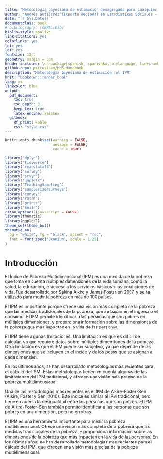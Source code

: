 ```yaml
--- 
title: "Metodología bayesiana de estimación desagregada para cualquier IPM"
author: "Andrés Gutiérrez^[Experto Regional en Estadísticas Sociales - Comisión Económica para América Latina y el Caribe (CEPAL) -  andres.gutierrez@cepal.org], Stalyn Guerrero^[Consultor - Comisión Económica para América Latina y el Caribe (CEPAL), guerrerostalyn@gmail.com]"
date: "`r Sys.Date()`"
documentclass: book
# bibliography: [CEPAL.bib]
biblio-style: apalike
link-citations: yes
colorlinks: yes
lot: yes
lof: yes
fontsize: 12pt
geometry: margin = 3cm
header-includes: \usepackage[spanish, spanishkw, onelanguage, linesnumbered]{algorithm2e}
github-repo: psirusteam/HHS-Handbook
description: "Metodología bayesiana de estimación del IPM"
knit: "bookdown::render_book"
lang: es
linkcolor: blue
output:
  pdf_document:
    toc: true
    toc_depth: 3
    keep_tex: true
    latex_engine: xelatex
  gitbook:
    df_print: kable
    css: "style.css"
---
```



```r
knitr::opts_chunk$set(warning = FALSE, 
                      message = FALSE,
                      cache = TRUE)

library("dplyr")
library("tidyverse")
library("readstata13") 
library("survey")
library("srvyr")
library("ggplot2")
library("TeachingSampling")
library("samplesize4surveys")
library("convey")
library("rstan")
library("printr")
library("knitr")
rstan_options (javascript = FALSE)
library(thematic)
library(ggplot2) 
theme_set(theme_bw())
thematic_on(
  bg = "white", fg = "black", accent = "red",
  font = font_spec("Oxanium", scale = 1.25)
)
```


# Introducción

El Índice de Pobreza Multidimensional (IPM) es una medida de la pobreza que toma en cuenta múltiples dimensiones de la vida humana, como la salud, la educación, el acceso a los servicios básicos y las condiciones de vida. Fue desarrollado por Sabina Alkire y James Foster en 2007, y se ha utilizado para medir la pobreza en más de 100 países.

El IPM es importante porque ofrece una visión más completa de la pobreza que las medidas tradicionales de la pobreza, que se basan en el ingreso o el consumo. El IPM permite identificar a las personas que son pobres en múltiples dimensiones, y proporciona información sobre las dimensiones de la pobreza que más impactan en la vida de las personas.

El IPM tiene algunas limitaciones. Una limitación es que es difícil de calcular, ya que requiere datos sobre múltiples dimensiones de la pobreza. Otra limitación es que el IPM puede ser subjetivo, ya que depende de las dimensiones que se incluyen en el índice y de los pesos que se asignan a cada dimensión.

En los últimos años, se han desarrollado metodologías más recientes para el cálculo del IPM. Estas metodologías tienen en cuenta algunas de las limitaciones del IPM tradicional, y ofrecen una visión más precisa de la pobreza multidimensional.

Una de las metodologías más recientes es el IPM de Alkire-Foster-Sen (Alkire, Foster y Sen, 2010). Este índice es similar al IPM tradicional, pero tiene en cuenta la desigualdad entre las personas que son pobres. El IPM de Alkire-Foster-Sen también permite identificar a las personas que son pobres en una dimensión, pero no en otras.

El IPM es una herramienta importante para medir la pobreza multidimensional. Ofrece una visión más completa de la pobreza que las medidas tradicionales de la pobreza, y proporciona información sobre las dimensiones de la pobreza que más impactan en la vida de las personas. En los últimos años, se han desarrollado metodologías más recientes para el cálculo del IPM, que ofrecen una visión más precisa de la pobreza multidimensional.

